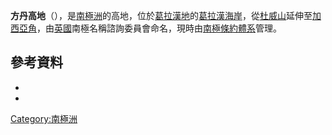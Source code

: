 {{coord|65|48|S|64|28|W|source:GNIS|display=title}}

'''方丹高地'''（{{lang-en|Fontaine Heights}}），是[[南極洲|南極洲]]的高地，位於[[葛拉漢地|葛拉漢地]]的[[葛拉漢海岸|葛拉漢海岸]]，從[[杜威山|杜威山]]延伸至[[加西亞角|加西亞角]]，由[[英國|英國]]南極名稱諮詢委員會命名，現時由[[南極條約體系|南極條約體系]]管理。

==參考資料==
*{{cite gnis | type = antarid | id = 5103| name = Fontaine Heights | accessdate = 2012-03-29}}
*{{usgs-gazetteer|id=5103}}

{{DEFAULTSORT:Fontaine Heights}}
[[Category:南極洲|Category:南極洲]]


{{GrahamCoast-geo-stub}}